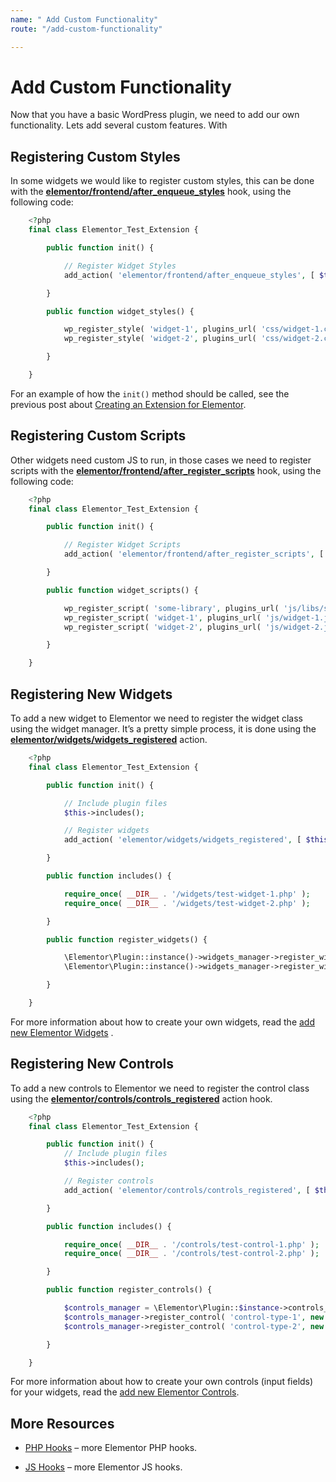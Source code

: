 ```yaml
---
name: " Add Custom Functionality"
route: "/add-custom-functionality"

---
```


# Add Custom Functionality

Now that you have a basic WordPress plugin, we need to add our own functionality. Lets add several custom features.
With 

## Registering Custom Styles

In some widgets we would like to register custom styles, this can be done with the [**elementor/frontend/after_enqueue_styles**](https://code.elementor.com/hooks/elementor-frontend-after_enqueue_styles/) hook, using the following code:
```php
    <?php
    final class Elementor_Test_Extension {

    	public function init() {

    		// Register Widget Styles
    		add_action( 'elementor/frontend/after_enqueue_styles', [ $this, 'widget_styles' ] );

    	}

    	public function widget_styles() {

    		wp_register_style( 'widget-1', plugins_url( 'css/widget-1.css', __FILE__ ) );
    		wp_register_style( 'widget-2', plugins_url( 'css/widget-2.css', __FILE__ ) );

    	}

    }
```
For an example of how the `init()` method should be called, see the previous post about [Creating an Extension for Elementor](https://developers.elementor.com/creating-an-extension-for-elementor/).

## Registering Custom Scripts

Other widgets need custom JS to run, in those cases we need to register scripts with the [**elementor/frontend/after_register_scripts**](https://code.elementor.com/hooks/elementor-frontend-after_register_scripts/) hook, using the following code:
```php
    <?php
    final class Elementor_Test_Extension {

    	public function init() {

    		// Register Widget Scripts
    		add_action( 'elementor/frontend/after_register_scripts', [ $this, 'widget_scripts' ] );

    	}

    	public function widget_scripts() {

    		wp_register_script( 'some-library', plugins_url( 'js/libs/some-library.js', __FILE__ ) );
    		wp_register_script( 'widget-1', plugins_url( 'js/widget-1.js', __FILE__ ) );
    		wp_register_script( 'widget-2', plugins_url( 'js/widget-2.js', __FILE__ ), [ 'jquery', 'some-library' ] );

    	}

    }
```

## Registering New Widgets

To add a new widget to Elementor we need to register the widget class using the widget manager. It’s a pretty simple process, it is done using the [**elementor/widgets/widgets_registered**](https://code.elementor.com/hooks/elementor-widgets-widgets_registered/) action.
```php
    <?php
    final class Elementor_Test_Extension {

    	public function init() {

    		// Include plugin files
    		$this->includes();

    		// Register widgets
    		add_action( 'elementor/widgets/widgets_registered', [ $this, 'register_widgets' ] );

    	}

    	public function includes() {

    		require_once( __DIR__ . '/widgets/test-widget-1.php' );
    		require_once( __DIR__ . '/widgets/test-widget-2.php' );

    	}

    	public function register_widgets() {

    		\Elementor\Plugin::instance()->widgets_manager->register_widget_type( new \Elementor_Test_Widget1() );
    		\Elementor\Plugin::instance()->widgets_manager->register_widget_type( new \Elementor_Test_Widget2() );

    	}

    }
```
For more information about how to create your own widgets, read the [add new Elementor Widgets](https://developers.elementor.com/creating-a-new-widget/) .

## Registering New Controls

To add a new controls to Elementor we need to register the control class using the [**elementor/controls/controls_registered**](https://code.elementor.com/hooks/elementor-controls-controls_registered/) action hook.
```php
    <?php
    final class Elementor_Test_Extension {

    	public function init() {
    		// Include plugin files
    		$this->includes();

    		// Register controls
    		add_action( 'elementor/controls/controls_registered', [ $this, 'register_controls' ] );

    	}

    	public function includes() {

    		require_once( __DIR__ . '/controls/test-control-1.php' );
    		require_once( __DIR__ . '/controls/test-control-2.php' );

    	}

    	public function register_controls() {

    		$controls_manager = \Elementor\Plugin::$instance->controls_manager;
    		$controls_manager->register_control( 'control-type-1', new Test_Control1() );
    		$controls_manager->register_control( 'control-type-2', new Test_Control2() );

    	}

    }
```

For more information about how to create your own controls (input fields) for your widgets, read the [add new Elementor Controls](https://developers.elementor.com/creating-a-new-control/).

## More Resources

* [PHP Hooks](https://github.com/pojome/elementor/blob/master/docs/content/hooks/php-hooks.md) – more Elementor PHP hooks.

* [JS Hooks](https://github.com/pojome/elementor/blob/master/docs/content/hooks/js-hooks.md) – more Elementor JS hooks.
